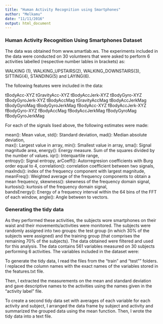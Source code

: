 ```yaml
---
title: "Human Activity Recognition using Smartphones"
author: "Melkamu"
date: "11/11/2016"
output: html_document
---
```


### Human Activity Recognition Using Smartphones Dataset
The data was obtained from www.smartlab.ws. The experiments included in the data were conducted on 30 volunteers that were asked to perform 6 activities labelled (respective number lables in brackets) as:

WALKING (1), 
WALKING_UPSTAIRS(2),
WALKING_DOWNSTAIRS(3), 
SITTING(4), STANDING(5) and 
LAYING(6). 

The following features were included in the data:

tBodyAcc-XYZ
tGravityAcc-XYZ
tBodyAccJerk-XYZ
tBodyGyro-XYZ
tBodyGyroJerk-XYZ
tBodyAccMag
tGravityAccMag
tBodyAccJerkMag
tBodyGyroMag
tBodyGyroJerkMag
fBodyAcc-XYZ
fBodyAccJerk-XYZ
fBodyGyro-XYZ
fBodyAccMag
fBodyAccJerkMag
fBodyGyroMag
fBodyGyroJerkMag

For each of the signals lised above, the following estimates were made: 

mean(): Mean value, 
std(): Standard deviation, 
mad(): Median absolute deviation,  
max(): Largest value in array, 
min(): Smallest value in array, 
sma(): Signal magnitude area, 
energy(): Energy measure. Sum of the squares divided by the number of values. 
iqr(): Interquartile range,  
entropy(): Signal entropy, 
arCoeff(): Autorregresion coefficients with Burg order equal to 4, 
correlation(): correlation coefficient between two signals, 
maxInds(): index of the frequency component with largest magnitude, 
meanFreq(): Weighted average of the frequency components to obtain a mean frequency, 
skewness(): skewness of the frequency domain signal, 
kurtosis(): kurtosis of the frequency domain signal,  
bandsEnergy(): Energy of a frequency interval within the 64 bins of the FFT of each window, 
angle(): Angle between to vectors.

### Generating the tidy data

As they performed these activities, the subjects wore smartphones on their waist and their movements/activities were monitored. The subjects were randomly assigned into two groups: the test group (in which 30% of the subjects were assigned) and the training group (that comprises the remaining 70% of the subjects). The data obtained were filtered and used for this analysis. The data contains 561 variables measured on 30 subjects performing 6 activities. The variables included in the dataset were:


To generate the tidy data, I read the files from the "train" and "test"" folders. I replaced the column names with the exact names of the variables stored in the features.txt file. 

Then, I extracted the measurements on the mean and standard deviation and gave descriptive names to the activities using the names given in the "activity label" file. 

To create a second tidy data set with averages of each variable for each activity and subject, I arranged the data frame by subject and activity and summarized the grouped data using the mean function. Then, I wrote the tidy data into a text file. 
